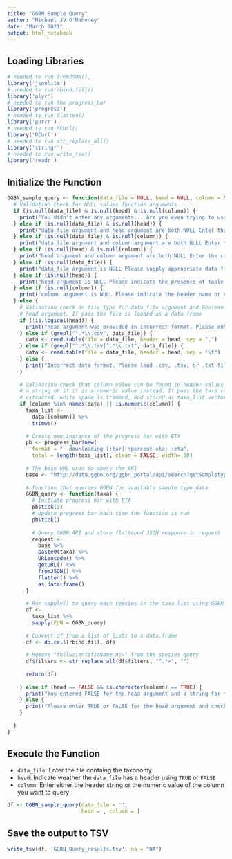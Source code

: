```yaml
---
title: "GGBN Sample Query"
author: "Michael JV O'Mahoney"
date: "March 2021"
output: html_notebook
---
```


## Loading Libraries
```r
# needed to run fromJSON(), 
library('jsonlite')
# needed to run rbind.fill()
library('plyr')
# needed to run the progress_bar
library('progress')
# needed to run flatten()
library('purrr')
# needed to run RCurl()
library('RCurl')
# needed to run str_replace_all()
library('stringr')
# needed to run write_tsv()
library('readr')
```


## Initialize the Function
```r
GGBN_sample_query <- function(data_file = NULL, head = NULL, column = NULL) {
  # Validation check for NULL values function arguments 
  if (is.null(data_file) & is.null(head) & is.null(column)) {
    print("You didn't enter any arguments... Are you even trying to use this function?")
  } else if (is.null(data_file) & is.null(head)) {
    print("data_file argument and head argument are both NULL Enter the correct values for both to proceed with function")
  } else if (is.null(data_file) & is.null(column)) {
    print("data_file argument and column argument are both NULL Enter the correct values for both to proceed with function")
  } else if (is.null(head) & is.null(column)) {
    print("head argument and column argument are both NULL Enter the correct values for both to proceed with function")
  } else if (is.null(data_file)) {
    print("data_file argument is NULL Please supply appropriate data file")
  } else if (is.null(head)) {
    print("head argument is NULL Please indicate the presence of table header with TRUE or FALSE")
  } else if (is.null(column)) {
    print("column argument is NULL Please indicate the header name or numeric column position of the taxonomic names to be queried")
  } else {
    # Validation check on file type for data_file argument and Boolean entry for
    # head argument. If pass the file is loaded as a data frame
    if (!is.logical(head)) {
      print("head argument was provided in incorrect format. Please enter either TRUE or FALSE")
    } else if (grepl("^.*\\.csv", data_file)) {
      data <- read.table(file = data_file, header = head, sep = ",")
    } else if (grepl("^.*\\.tsv|^.*\\.txt", data_file)) {
      data <- read.table(file = data_file, header = head, sep = "\t")
    } else {
      print("Incorrect data format. Please load .csv, .tsv, or .txt file")
    }
    
    # Validation check that column value can be found in header values if it is
    # a string or if it is a numeric value instead. If pass the taxa column is 
    # extracted, white space is trimmed, and stored as taxa_list vector
    if (column %in% names(data) || is.numeric(column)) {
      taxa_list <- 
        data[[column]] %>%
        trimws()
      
      # Create new instance of the progress bar with ETA
      pb <- progress_bar$new(
        format = "  downloading [:bar] :percent eta: :eta",
        total = length(taxa_list), clear = FALSE, width= 60)
      
      # The base URL used to query the API
      base <- "http://data.ggbn.org/ggbn_portal/api/search?getSampletype&name="
      
      # function that queries GGBN for available sample type data
      GGBN_query <- function(taxa) {
        # Initiate progress bar with ETA
        pb$tick(0)
        # Update progress bar each time the function is run
        pb$tick()
        
        # Query GGBN API and store flattened JSON response in request
        request <- 
          base %>%
          paste0(taxa) %>%
          URLencode() %>%
          getURL() %>%
          fromJSON() %>%
          flatten() %>%
          as.data.frame()
      }
      
      # Run sapply() to query each species in the taxa list using GGBN_query()
      df <- 
        taxa_list %>%
        sapply(FUN = GGBN_query)
      
      # Convert df from a list of lists to a data.frame
      df <- do.call(rbind.fill, df)
      
      # Remove "fullScientificName_nc=" from the species query
      df$filters <- str_replace_all(df$filters, "^.*=", "")
      
      return(df)
      
    } else if (head == FALSE && is.character(column) == TRUE) {
      print("You entered FALSE for the head argument and a string for the column argument. Please check your file again and re-enter a vaild combination")
    } else {
      print("Please enter TRUE or FALSE for the head argument and check the spelling of the column argument")
    }
    
  }
}
```


## Execute the Function
* `data_file`: Enter the file containg the taxonomy
* `head`: Indicate weather the `data_file` has a header using `TRUE` or `FALSE`
* `column`: Enter either the header string or the numeric value of the column you want to query
```r
df <- GGBN_sample_query(data_file = '', 
                        head = , column = )
```


## Save the output to TSV
```r
write_tsv(df, 'GGBN_Query_results.tsv', na = "NA")
```

